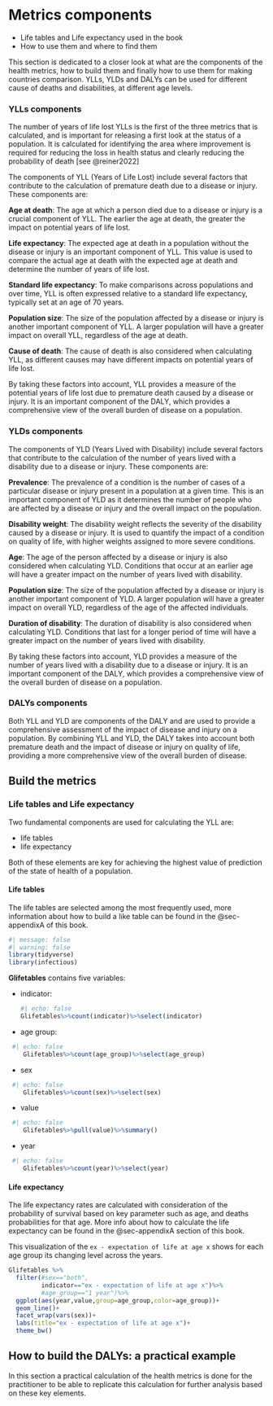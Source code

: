# Metrics components {#sec-ch12Components}

-   Life tables and Life expectancy used in the book
-   How to use them and where to find them

This section is dedicated to a closer look at what are the components of the health metrics, how to build them and finally how to use them for making countries comparison. YLLs, YLDs and DALYs can be used for different cause of deaths and disabilities, at different age levels.

### YLLs components

The number of years of life lost YLLs is the first of the three metrics that is calculated, and is important for releasing a first look at the status of a population. It is calculated for identifying the area where improvement is required for reducing the loss in health status and clearly reducing the probability of death [see @reiner2022]

The components of YLL (Years of Life Lost) include several factors that contribute to the calculation of premature death due to a disease or injury. These components are:

**Age at death**: The age at which a person died due to a disease or injury is a crucial component of YLL. The earlier the age at death, the greater the impact on potential years of life lost.

**Life expectancy**: The expected age at death in a population without the disease or injury is an important component of YLL. This value is used to compare the actual age at death with the expected age at death and determine the number of years of life lost.

**Standard life expectancy**: To make comparisons across populations and over time, YLL is often expressed relative to a standard life expectancy, typically set at an age of 70 years.

**Population size**: The size of the population affected by a disease or injury is another important component of YLL. A larger population will have a greater impact on overall YLL, regardless of the age at death.

**Cause of death**: The cause of death is also considered when calculating YLL, as different causes may have different impacts on potential years of life lost.

By taking these factors into account, YLL provides a measure of the potential years of life lost due to premature death caused by a disease or injury. It is an important component of the DALY, which provides a comprehensive view of the overall burden of disease on a population.

### YLDs components

The components of YLD (Years Lived with Disability) include several factors that contribute to the calculation of the number of years lived with a disability due to a disease or injury. These components are:

**Prevalence**: The prevalence of a condition is the number of cases of a particular disease or injury present in a population at a given time. This is an important component of YLD as it determines the number of people who are affected by a disease or injury and the overall impact on the population.

**Disability weight**: The disability weight reflects the severity of the disability caused by a disease or injury. It is used to quantify the impact of a condition on quality of life, with higher weights assigned to more severe conditions.

**Age**: The age of the person affected by a disease or injury is also considered when calculating YLD. Conditions that occur at an earlier age will have a greater impact on the number of years lived with disability.

**Population size**: The size of the population affected by a disease or injury is another important component of YLD. A larger population will have a greater impact on overall YLD, regardless of the age of the affected individuals.

**Duration of disability**: The duration of disability is also considered when calculating YLD. Conditions that last for a longer period of time will have a greater impact on the number of years lived with disability.

By taking these factors into account, YLD provides a measure of the number of years lived with a disability due to a disease or injury. It is an important component of the DALY, which provides a comprehensive view of the overall burden of disease on a population.

### DALYs components

Both YLL and YLD are components of the DALY and are used to provide a comprehensive assessment of the impact of disease and injury on a population. By combining YLL and YLD, the DALY takes into account both premature death and the impact of disease or injury on quality of life, providing a more comprehensive view of the overall burden of disease.

## Build the metrics

### Life tables and Life expectancy

Two fundamental components are used for calculating the YLL are:

-   life tables
-   life expectancy

Both of these elements are key for achieving the highest value of prediction of the state of health of a population.

#### Life tables

The life tables are selected among the most frequently used, more information about how to build a like table can be found in the @sec-appendixA of this book.

```r
#| message: false 
#| warning: false
library(tidyverse)
library(infectious)
```

**Glifetables** contains five variables:

-   indicator:

    ```r
    #| echo: false
    Glifetables%>%count(indicator)%>%select(indicator)
    ```

-   age group:

```r
 #| echo: false
    Glifetables%>%count(age_group)%>%select(age_group)
```

-   sex

```r
 #| echo: false
    Glifetables%>%count(sex)%>%select(sex)
```

-   value

```r
 #| echo: false
    Glifetables%>%pull(value)%>%summary()
```

-   year

```r
 #| echo: false
    Glifetables%>%count(year)%>%select(year)
```

#### Life expectancy

The life expectancy rates are calculated with consideration of the probability of survival based on key parameter such as age, and deaths probabilities for that age. More info about how to calculate the life expectancy can be found in the @sec-appendixA section of this book.

This visualization of the `ex - expectation of life at age x` shows for each age group its changing level across the years.

```r
Glifetables %>%
  filter(#sex=="both",
         indicator=="ex - expectation of life at age x")%>%
         #age_group=="1 year")%>%
  ggplot(aes(year,value,group=age_group,color=age_group))+
  geom_line()+
  facet_wrap(vars(sex))+
  labs(title="ex - expectation of life at age x")+
  theme_bw()
```

## How to build the DALYs: a practical example

In this section a practical calculation of the health metrics is done for the practitioner to be able to replicate this calculation for further analysis based on these key elements.
